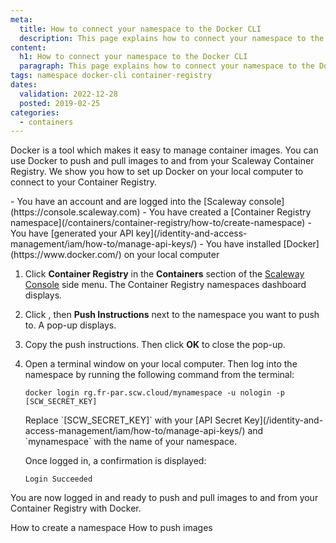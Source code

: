 ```yaml
---
meta:
  title: How to connect your namespace to the Docker CLI
  description: This page explains how to connect your namespace to the Docker CLI
content:
  h1: How to connect your namespace to the Docker CLI
  paragraph: This page explains how to connect your namespace to the Docker CLI
tags: namespace docker-cli container-registry 
dates:
  validation: 2022-12-28
  posted: 2019-02-25
categories:
  - containers
---
```


Docker is a tool which makes it easy to manage container images. You can use Docker to push and pull images to and from your Scaleway Container Registry. We show you how to set up Docker on your local computer to connect to your Container Registry.

<Macro id="iam-requirements" />

<Message type="requirement">
  - You have an account and are logged into the [Scaleway console](https://console.scaleway.com) 
  - You have created a [Container Registry namespace](/containers/container-registry/how-to/create-namespace)
  - You have [generated your API key](/identity-and-access-management/iam/how-to/manage-api-keys/)
  - You have installed [Docker](https://www.docker.com/) on your local computer
</Message>

1. Click **Container Registry** in the **Containers** section of the [Scaleway Console](https://console.scaleway.com) side menu. The Container Registry namespaces dashboard displays.
2. Click <Icon name="more" />, then **Push Instructions** next to the namespace you want to push to. A pop-up displays.
    <Lightbox src="scaleway-registry_push_instructions.webp" />
3. Copy the push instructions. Then click **OK** to close the pop-up.
    <Lightbox src="scaleway-namespace-push-instructions.webp" />
4. Open a terminal window on your local computer. Then log into the namespace by running the following command from the terminal:
    ```
    docker login rg.fr-par.scw.cloud/mynamespace -u nologin -p [SCW_SECRET_KEY]
    ```
    <Message type="important">
      Replace `[SCW_SECRET_KEY]` with your [API Secret Key](/identity-and-access-management/iam/how-to/manage-api-keys/) and `mynamespace` with the name of your namespace.
    </Message>

    Once logged in, a confirmation is displayed:

    ```
    Login Succeeded
    ```

You are now logged in and ready to push and pull images to and from your Container Registry with Docker.


<Navigation title="See Also">
  <PreviousButton to="/containers/container-registry/how-to/create-namespace/">How to create a namespace</PreviousButton>
  <NextButton to="/containers/container-registry/how-to/push-images/">How to push images</NextButton>
</Navigation>
